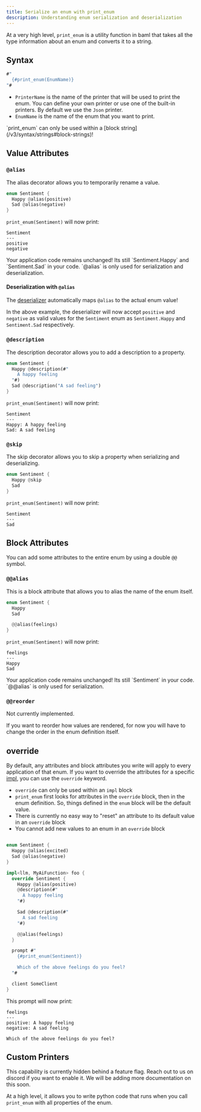 ```yaml
---
title: Serialize an enum with print_enum
description: Understanding enum serialization and deserialization
---
```


At a very high level, `print_enum` is a utility function in baml that takes all the type information about an enum and converts it to a string.

## Syntax

```rust
#"
  {#print_enum(EnumName)}
"#
```

- `PrinterName` is the name of the printer that will be used to print the enum. You can define your own printer or use one of the built-in printers. By default we use the `Json` printer.
- `EnumName` is the name of the enum that you want to print.

<Info>
  `print_enum` can only be used within a [block
  string](/v3/syntax/strings#block-strings)!
</Info>


## Value Attributes

### `@alias`

The alias decorator allows you to temporarily rename a value.

```rust
enum Sentiment {
  Happy @alias(positive)
  Sad @alias(negative)
}
```

`print_enum(Sentiment)` will now print:

```
Sentiment
---
positive
negative
```

<Tip>
  Your application code remains unchanged! Its still `Sentiment.Happy` and
  `Sentiment.Sad` in your code. `@alias` is only used for serialization and
  deserialization.
</Tip>

#### Deserialization with `@alias`

The [deserializer](/v3/syntax/prompt_engineering/type-deserializer) automatically maps `@alias` to the actual enum value!

In the above example, the deserializer will now accept `positive` and `negative` as valid values for the `Sentiment` enum as `Sentiment.Happy` and `Sentiment.Sad` respectively.

### `@description`

The description decorator allows you to add a description to a property.

```rust
enum Sentiment {
  Happy @description(#"
    A happy feeling
  "#)
  Sad @description("A sad feeling")
}
```

`print_enum(Sentiment)` will now print:

```
Sentiment
---
Happy: A happy feeling
Sad: A sad feeling
```

### `@skip`

The skip decorator allows you to skip a property when serializing and deserializing.

```rust
enum Sentiment {
  Happy @skip
  Sad
}
```

`print_enum(Sentiment)` will now print:

```
Sentiment
---
Sad
```


## Block Attributes

You can add some attributes to the entire enum by using a double `@@` symbol.

### `@@alias`

This is a block attribute that allows you to alias the name of the enum itself.

```rust
enum Sentiment {
  Happy
  Sad

  @@alias(feelings)
}
```

`print_enum(Sentiment)` will now print:

```
feelings
---
Happy
Sad
```

<Tip>
  Your application code remains unchanged! Its still `Sentiment` in your code.
  `@@alias` is only used for serialization.
</Tip>

### `@@reorder`

Not currently implemented.

<Warning>
  If you want to reorder how values are rendered, for now you will have to
  change the order in the enum definition itself.
</Warning>

## override

By default, any attributes and block attributes you write will apply to every application of that enum. If you want to override the attributes for a specific [impl](/v3/syntax/impl), you can use the `override` keyword.

- `override` can only be used within an `impl` block
- `print_enum` first looks for attributes in the `override` block, then in the enum definition. So, things defined in the `enum` block will be the default value.
- There is currently no easy way to "reset" an attribute to its default value in an `override` block
- You cannot add new values to an enum in an `override` block

```rust

enum Sentiment {
  Happy @alias(excited)
  Sad @alias(negative)
}

impl<llm, MyAiFunction> foo {
  override Sentiment {
    Happy @alias(positive)
    @description(#"
      A happy feeling
    "#)

    Sad @description(#"
      A sad feeling
    "#)

    @@alias(feelings)
  }

  prompt #"
    {#print_enum(Sentiment)}

    Which of the above feelings do you feel?
  "#

  client SomeClient
}
```

This prompt will now print:

```
feelings
---
positive: A happy feeling
negative: A sad feeling

Which of the above feelings do you feel?
```

## Custom Printers

<Warning>
  This capability is currently hidden behind a feature flag. Reach out to us on
  discord if you want to enable it. We will be adding more documentation on this
  soon.
</Warning>

At a high level, it allows you to write python code that runs when you call `print_enum` with all properties of the enum.
